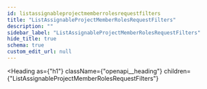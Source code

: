 ```yaml
---
id: listassignableprojectmemberrolesrequestfilters
title: "ListAssignableProjectMemberRolesRequestFilters"
description: ""
sidebar_label: "ListAssignableProjectMemberRolesRequestFilters"
hide_title: true
schema: true
custom_edit_url: null
---
```



<Heading
  as={"h1"}
  className={"openapi__heading"}
  children={"ListAssignableProjectMemberRolesRequestFilters"}
>
</Heading>





<ul>
  <SchemaItem
    collapsible={false}
    name={"query"}
    required={false}
    schemaName={"string"}
    qualifierMessage={undefined}
    schema={{"type":"string","description":"search query substring match for name"}}
  >
    
  </SchemaItem>
</ul>
            